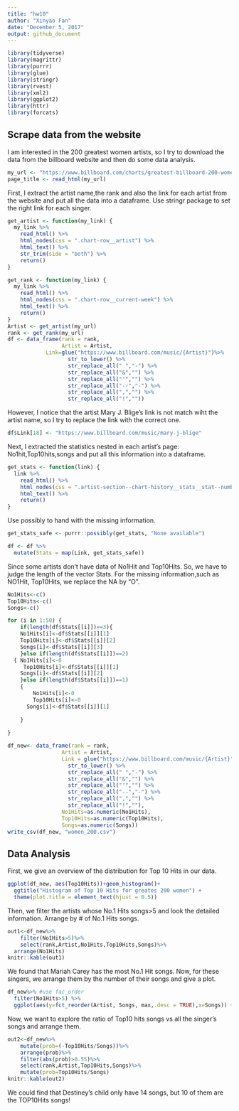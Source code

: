 ```yaml
---
title: "hw10"
author: "Xinyao Fan"
date: "December 5, 2017"
output: github_document
---
```


```r
library(tidyverse)
library(magrittr)
library(purrr)
library(glue)
library(stringr)
library(rvest)
library(xml2)
library(ggplot2)
library(httr)
library(forcats)

```

## Scrape data from the website

I am interested in the 200 greatest women artists, so I try to download the data from the billboard website and then do some data analysis.
```r
my_url <- "https://www.billboard.com/charts/greatest-billboard-200-women-artists"
page_title <- read_html(my_url)
```

First, I extract the artist name,the rank and also the link for each artist from the website and put all the data into a dataframe. Use stringr package to set the right link for each singer.
```r
get_artist <- function(my_link) {
  my_link %>% 
    read_html() %>% 
    html_nodes(css = ".chart-row__artist") %>% 
    html_text() %>%
    str_trim(side = "both") %>% 
    return()
}

get_rank <- function(my_link) {
  my_link %>% 
    read_html() %>% 
    html_nodes(css = ".chart-row__current-week") %>% 
    html_text() %>% 
    return()
}
Artist <- get_artist(my_url)
rank <- get_rank(my_url)
df <- data_frame(rank = rank,
                 Artist = Artist,
            Link=glue("https://www.billboard.com/music/{Artist}")%>% 
                   str_to_lower() %>% 
                   str_replace_all(" ","-") %>% 
                   str_replace_all("&","") %>% 
                   str_replace_all("'","") %>% 
                   str_replace_all("--","-") %>% 
                   str_replace_all(",","") %>% 
                   str_replace_all("!",""))
```

However, I notice that the artist Mary J. Blige's link is not match wiht the artist name, so I try to replace the link with the correct one.
```r
df$Link[18] <- "https://www.billboard.com/music/mary-j-blige"
```

Next, I extracted the statistics nested in each artist's page: No1hit,Top10hits,songs and put all this information into a dataframe.

```r
get_stats <- function(link) {
  link %>% 
    read_html() %>% 
    html_nodes(css = ".artist-section--chart-history__stats__stat--number") %>% 
    html_text() %>% 
    return()
}
```

Use possibly to hand with the missing information.

```r
get_stats_safe <- purrr::possibly(get_stats, "None available")

df <- df %>% 
  mutate(Stats = map(Link, get_stats_safe))
```

Since some artists don't have data of No1Hit and Top10Hits. So, we have to judge the length of the vector Stats. For the missing information,such as NO1Hit, Top10Hits, we replace the NA by "O".
```r
No1Hits<-c()
Top10Hits<-c()
Songs<-c()

for (i in 1:50) {
	if(length(df$Stats[[i]])==3){
	No1Hits[i]<-df$Stats[[i]][1]
	Top10Hits[i]<-df$Stats[[i]][2]
	Songs[i]<-df$Stats[[i]][3]
	}else if(length(df$Stats[[i]])==2)
  { No1Hits[i]<-0
     Top10Hits[i]<-df$Stats[[i]][1]
    Songs[i]<-df$Stats[[i]][2]
	}else if(length(df$Stats[[i]])==1)
	{ 
		No1Hits[i]<-0
		Top10Hits[i]<-0
	  Songs[i]<-df$Stats[[i]][1]
	
	}
 
}

df_new<- data_frame(rank = rank,
                 Artist = Artist,
                 Link = glue("https://www.billboard.com/music/{Artist}") %>% 
                   str_to_lower() %>% 
                   str_replace_all(" ","-") %>% 
                   str_replace_all("&","") %>% 
                   str_replace_all("'","") %>% 
                   str_replace_all("--","-") %>% 
                   str_replace_all(",","") %>% 
                   str_replace_all("!",""),
                 No1Hits=as.numeric(No1Hits),
                 Top10Hits=as.numeric(Top10Hits),
                 Songs=as.numeric(Songs))
write_csv(df_new, "women_200.csv")
```

## Data Analysis
First, we give an overview of the distribution for Top 10 Hits in our data.
```r
ggplot(df_new, aes(Top10Hits))+geom_histogram()+
  ggtitle("Histogram of Top 10 Hits for greates 200 women") +
  theme(plot.title = element_text(hjust = 0.5))
```

Then, we filter the artists whose No.1 Hits songs>5 and look the detailed information. Arrange by # of No.1 Hits songs.
```r
out1<-df_new%>%
	filter(No1Hits>5)%>%
	select(rank,Artist,No1Hits,Top10Hits,Songs)%>%
  arrange(No1Hits)
knitr::kable(out1)
```

We found that Mariah Carey has the most No.1 Hit songs.
Now, for these singers, we arrange them by the number of their songs and give a plot.

```r
df_new%>% #use fac_order
  filter(No1Hits>5) %>%
  ggplot(aes(y=fct_reorder(Artist, Songs, max,.desc = TRUE),x=Songs)) + geom_point()+scale_y_discrete("artist_name")
```

Now, we want to explore the ratio of Top10 hits songs vs all the singer's songs and arrange them.
```r
out2<-df_new%>%
	mutate(prob=(-Top10Hits/Songs))%>%
	arrange(prob)%>%
	filter(abs(prob)>0.55)%>%
	select(rank,Artist,Top10Hits,Songs)%>%
	mutate(prob=Top10Hits/Songs)
knitr::kable(out2)
```

We could find that Destiney's child only have 14 songs, but 10 of them are the TOP10Hits songs!
